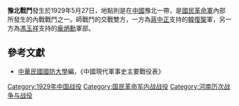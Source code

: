 {{Infobox Military Conflict|
campaign=|
image=|
caption=|
conflict=豫北戰鬥|
date=1929年5月27日|
place=[[中國|中國]]豫北|
result=蔣中正旗下韓復榘所率領的反馮玉祥軍攻擊失敗|
combatant1=中央|
combatant2=西北| 
commander1=[[韓復榘|韓復榘]]|
commander2=[[龐炳勳|龐炳勳]]|
strength1=|
strength2=|
casualties1=|
casualties2=|
}}

'''豫北戰鬥'''發生於1929年5月27日，地點則是在[[中國|中國]]豫北一帶，是[[國民革命軍|國民革命軍]]內部所發生的內戰戰鬥之一。師戰鬥的交戰雙方，一方為[[蔣中正|蔣中正]]支持的[[韓復榘|韓復榘]]軍，另一方為[[馮玉祥|馮玉祥]]支持的[[龐炳勳|龐炳勳]]軍部。
==參考文獻==
*[[中華民國|中華民國]][[國防大學_(臺灣)|國防大學]]編，《中國現代軍事史主要戰役表》

{{中原大戰}}
[[Category:1929年中国战役|Category:1929年中国战役]]
[[Category:国民革命军内战战役|Category:国民革命军内战战役]]
[[Category:河南历次战争与战役|Category:河南历次战争与战役]]